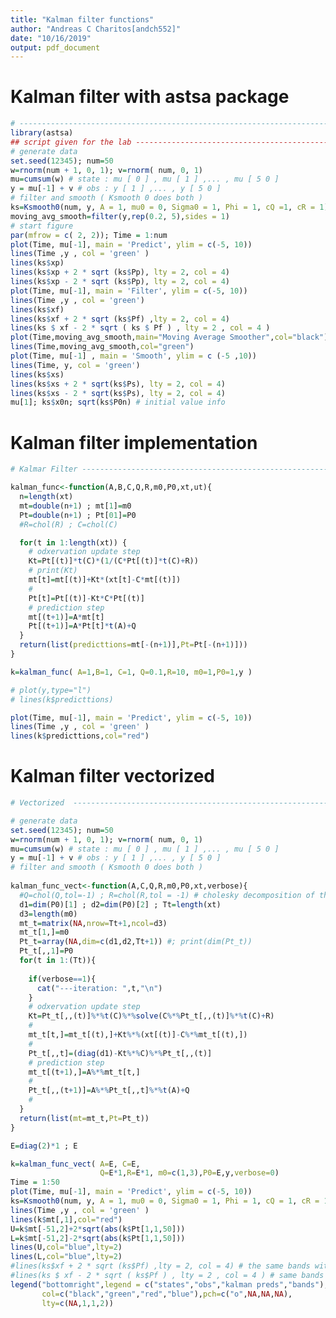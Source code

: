 ```yaml
---
title: "Kalman filter functions"
author: "Andreas C Charitos[andch552]"
date: "10/16/2019"
output: pdf_document
---
```


\tableofcontents

# Kalman filter with astsa package


```r

# -------------------------------------------------------------------------
library(astsa)
## script given for the lab -----------------------------------------------------
# generate data
set.seed(12345); num=50
w=rnorm(num + 1, 0, 1); v=rnorm( num, 0, 1)
mu=cumsum(w) # state : mu [ 0 ] , mu [ 1 ] ,... , mu [ 5 0 ]
y = mu[-1] + v # obs : y [ 1 ] ,... , y [ 5 0 ]
# filter and smooth ( Ksmooth 0 does both )
ks=Ksmooth0(num, y, A = 1, mu0 = 0, Sigma0 = 1, Phi = 1, cQ =1, cR = 1)
moving_avg_smooth=filter(y,rep(0.2, 5),sides = 1)
# start figure
par(mfrow = c( 2, 2)); Time = 1:num
plot(Time, mu[-1], main = 'Predict', ylim = c(-5, 10))
lines(Time ,y , col = 'green' )
lines(ks$xp)
lines(ks$xp + 2 * sqrt (ks$Pp), lty = 2, col = 4)
lines(ks$xp - 2 * sqrt (ks$Pp), lty = 2, col = 4)
plot(Time, mu[-1], main = 'Filter', ylim = c(-5, 10))
lines(Time ,y , col = 'green')
lines(ks$xf)
lines(ks$xf + 2 * sqrt (ks$Pf) ,lty = 2, col = 4)
lines(ks $ xf - 2 * sqrt ( ks $ Pf ) , lty = 2 , col = 4 )
plot(Time,moving_avg_smooth,main="Moving Average Smoother",col="black")
lines(Time,moving_avg_smooth,col="green")
plot(Time, mu[-1] , main = 'Smooth', ylim = c (-5 ,10))
lines(Time, y, col = 'green')
lines(ks$xs)
lines(ks$xs + 2 * sqrt(ks$Ps), lty = 2, col = 4)
lines(ks$xs - 2 * sqrt(ks$Ps), lty = 2, col = 4)
mu[1]; ks$x0n; sqrt(ks$P0n) # initial value info

```

# Kalman filter implementation

```r

# Kalmar Filter -----------------------------------------------------------

kalman_func<-function(A,B,C,Q,R,m0,P0,xt,ut){
  n=length(xt)
  mt=double(n+1) ; mt[1]=m0
  Pt=double(n+1) ; Pt[01]=P0
  #R=chol(R) ; C=chol(C)

  for(t in 1:length(xt)) {
    # odxervation update step
    Kt=Pt[(t)]*t(C)*(1/(C*Pt[(t)]*t(C)+R))
    # print(Kt)
    mt[t]=mt[(t)]+Kt*(xt[t]-C*mt[(t)])
    # 
    Pt[t]=Pt[(t)]-Kt*C*Pt[(t)]
    # prediction step
    mt[(t+1)]=A*mt[t]
    Pt[(t+1)]=A*Pt[t]*t(A)+Q
  }
  return(list(predicttions=mt[-(n+1)],Pt=Pt[-(n+1)]))
}

k=kalman_func( A=1,B=1, C=1, Q=0.1,R=10, m0=1,P0=1,y )

# plot(y,type="l")
# lines(k$predicttions)

plot(Time, mu[-1], main = 'Predict', ylim = c(-5, 10))
lines(Time ,y , col = 'green' )
lines(k$predicttions,col="red") 

```

\newpage

# Kalman filter vectorized

```r
# Vectorized  -------------------------------------------------------------

# generate data
set.seed(12345); num=50
w=rnorm(num + 1, 0, 1); v=rnorm( num, 0, 1)
mu=cumsum(w) # state : mu [ 0 ] , mu [ 1 ] ,... , mu [ 5 0 ]
y = mu[-1] + v # obs : y [ 1 ] ,... , y [ 5 0 ]
# filter and smooth ( Ksmooth 0 does both )
    
kalman_func_vect<-function(A,C,Q,R,m0,P0,xt,verbose){
  #Q=chol(Q,tol=-1) ; R=chol(R,tol = -1) # cholesky decomposition of the covariance matrices
  d1=dim(P0)[1] ; d2=dim(P0)[2] ; Tt=length(xt)
  d3=length(m0)
  mt_t=matrix(NA,nrow=Tt+1,ncol=d3)
  mt_t[1,]=m0
  Pt_t=array(NA,dim=c(d1,d2,Tt+1)) #; print(dim(Pt_t))
  Pt_t[,,1]=P0
  for(t in 1:(Tt)){
    
    if(verbose==1){
      cat("---iteration: ",t,"\n")
    }
    # odxervation update step
    Kt=Pt_t[,,(t)]%*%t(C)%*%solve(C%*%Pt_t[,,(t)]%*%t(C)+R)
    #
    mt_t[t,]=mt_t[(t),]+Kt%*%(xt[(t)]-C%*%mt_t[(t),])
    #
    Pt_t[,,t]=(diag(d1)-Kt%*%C)%*%Pt_t[,,(t)]
    # prediction step
    mt_t[(t+1),]=A%*%mt_t[t,]
    #
    Pt_t[,,(t+1)]=A%*%Pt_t[,,t]%*%t(A)+Q
    # 
  }
  return(list(mt=mt_t,Pt=Pt_t))
}

E=diag(2)*1 ; E

k=kalman_func_vect( A=E, C=E, 
                    Q=E*1,R=E*1, m0=c(1,3),P0=E,y,verbose=0)
Time = 1:50
plot(Time, mu[-1], main = 'Predict', ylim = c(-5, 10))
ks=Ksmooth0(num, y, A = 1, mu0 = 0, Sigma0 = 1, Phi = 1, cQ = 1, cR = 1)
lines(Time ,y , col = 'green' )
lines(k$mt[,1],col="red")
U=k$mt[-51,2]+2*sqrt(abs(k$Pt[1,1,50]))
L=k$mt[-51,2]-2*sqrt(abs(k$Pt[1,1,50]))
lines(U,col="blue",lty=2)
lines(L,col="blue",lty=2)
#lines(ks$xf + 2 * sqrt (ks$Pf) ,lty = 2, col = 4) # the same bands with the Ksmooth
#lines(ks $ xf - 2 * sqrt ( ks$Pf ) , lty = 2 , col = 4 ) # same bands with the Ksmooth
legend("bottomright",legend = c("states","obs","kalman preds","bands"),
       col=c("black","green","red","blue"),pch=c("o",NA,NA,NA),
       lty=c(NA,1,1,2))

```




